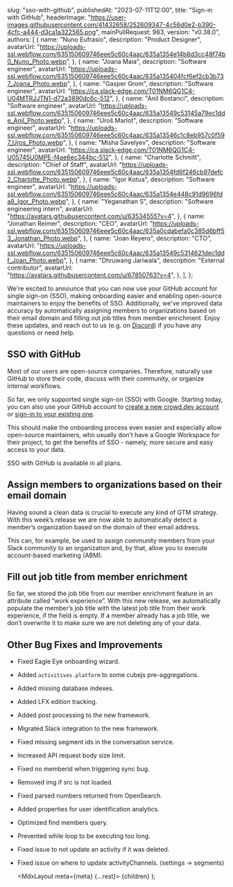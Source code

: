 
  slug: "sso-with-github",
  publishedAt: "2023-07-11T12:00",
  title: "Sign-in with GitHub",
  headerImage:
    "https://user-images.githubusercontent.com/41432658/252609347-4c56d0e2-b390-4cfc-a444-d3ca1a322565.png",
  mainPullRequest: 983,
  version: "v0.38.0",
  authors: [
    {
      name: "Nuno Eufrasio",
      description: "Product Designer",
      avatarUrl:
        "https://uploads-ssl.webflow.com/635150609746eee5c60c4aac/635a1354e14b8d3cc48f74b0_Nuno_Photo.webp",
    },
    {
      name: "Joana Maia",
      description: "Software engineer",
      avatarUrl:
        "https://uploads-ssl.webflow.com/635150609746eee5c60c4aac/635a135404fcf6ef2cb3b737_Joana_Photo.webp",
    },
    {
      name: "Gasper Grom",
      description: "Software engineer",
      avatarUrl: "https://ca.slack-edge.com/T01NM6QG1C4-U04MTRJJTN1-d72a3890dc6c-512",
    },
    {
      name: "Anil Bostanci",
      description: "Software engineer",
      avatarUrl:
        "https://uploads-ssl.webflow.com/635150609746eee5c60c4aac/635a13549c53145a79ec1dde_Anil_Photo.webp",
    },
    {
      name: "Uroš Marlot",
      description: "Software engineer",
      avatarUrl:
        "https://uploads-ssl.webflow.com/635150609746eee5c60c4aac/635a13546c1c8eb957c0f597_Uros_Photo.webp",
    },
    {
      name: "Misha Savelyev",
      description: "Software engineer",
      avatarUrl: "https://ca.slack-edge.com/T01NM6QG1C4-U05745U0MPE-f4ae6ec344bc-512",
    },
    {
      name: "Charlotte Schmitt",
      description: "Chief of Staff",
      avatarUrl:
        "https://uploads-ssl.webflow.com/635150609746eee5c60c4aac/635a1354fd6f246cb97defc2_Charlotte_Photo.webp",
    },
    {
      name: "Igor Kotua",
      description: "Software engineer",
      avatarUrl:
        "https://uploads-ssl.webflow.com/635150609746eee5c60c4aac/635a1354e448c91d9696fda8_Igor_Photo.webp",
    },
    {
      name: "Yeganathan S",
      description: "Software engineering intern",
      avatarUrl: "https://avatars.githubusercontent.com/u/63534555?v=4",
    },
    {
      name: "Jonathan Reimer",
      description: "CEO",
      avatarUrl:
        "https://uploads-ssl.webflow.com/635150609746eee5c60c4aac/635a0cdabefa0c385d6bff53_Jonathan_Photo.webp",
    },
    {
      name: "Joan Reyero",
      description: "CTO",
      avatarUrl:
        "https://uploads-ssl.webflow.com/635150609746eee5c60c4aac/635a13549c5314621dec1ddf_Joan_Photo.webp",
    },
    {
      name: "Dhruwang Jariwala",
      description: "External contributor",
      avatarUrl: "https://avatars.githubusercontent.com/u/67850763?v=4",
    },
  ],
};

We're excited to announce that you can now use your GitHub account for single sign-on (SSO), making onboarding easier and enabling open-source maintainers to enjoy the benefits of SSO. Additionally, we've improved data accuracy by automatically assigning members to organizations based on their email domain and filling out job titles from member enrichment. Enjoy these updates, and reach out to us (e.g. on [Discord](https://go.crowd.dev/discord)) if you have any questions or need help.

## SSO with GitHub <PullRequest number="983"/>

Most of our users are open-source companies. Therefore, naturally use GitHub to store their code, discuss with their community, or organize internal workflows.

So far, we only supported single sign-on (SSO) with Google. Starting today, you can also use your GitHub account to [create a new crowd.dev account](https://app.crowd.dev/auth/signup) or [sign-in to your existing one](https://app.crowd.dev/auth/signin).

This should make the onboarding process even easier and especially allow open-source maintainers, who usually don’t have a Google Workspace for their project, to get the benefits of SSO - namely, more secure and easy access to your data.

SSO with GitHub is available in all plans.

## Assign members to organizations based on their email domain <PullRequest number="1086"/>

Having sound a clean data is crucial to execute any kind of GTM strategy. With this week’s release we are now able to automatically detect a member’s organization based on the domain of their email address.

This can, for example, be used to assign community members from your Slack community to an organization and, by that, allow you to execute account-based marketing (ABM).

## Fill out job title from member enrichment <PullRequest number="1081"/>

So far, we stored the job title from our member enrichment feature in an attribute called “work experience”. With this new release, we automatically populate the member’s job title with the latest job title from their work experience, if the field is empty. If a member already has a job title, we don’t overwrite it to make sure we are not deleting any of your data.

## Other Bug Fixes and Improvements

- Fixed Eagle Eye onboarding wizard. <PullRequest number="1014"/>
- Added `activitives.platform` to some cubejs pre-aggregations. <PullRequest number="1076"/>
- Added missing database indexes. <PullRequest number="1075"/>
- Added LFX edition tracking. <PullRequest number="1063"/>
- Added post processing to the new framework. <PullRequest number="1083"/>
- Migrated Slack integration to the new framework. <PullRequest number="1080"/>
- Fixed missing segment ids in the conversation service. <PullRequest number="1084"/>
- Increased API request body size limit. <PullRequest number="1079"/>
- Fixed no memberid when triggering sync bug. <PullRequest number="1077"/>
- Removed img if src is not loaded. <PullRequest number="1070"/>
- Fixed parsed numbers returned from OpenSearch. <PullRequest number="1067"/>
- Added properties for user identification analytics. <PullRequest number="1059"/>
- Optimized find members query. <PullRequest number="1074"/>
- Prevented while loop to be executing too long. <PullRequest number="1073"/>
- Fixed issue to not update an activity if it was deleted. <PullRequest number="1072"/>
- Fixed issue on where to update activityChannels. (settings -> segments) <PullRequest number="1071"/>

  <MdxLayout meta={meta} {...rest}>
    {children}
  </MdxLayout>
);